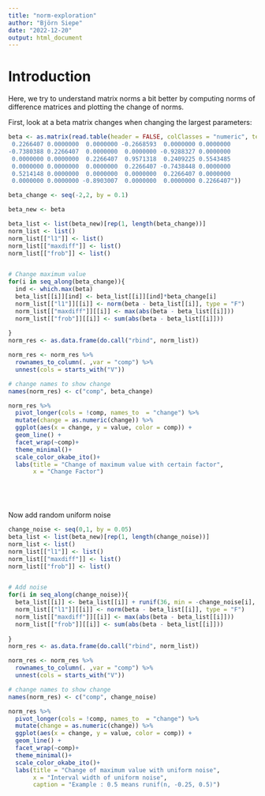 ```yaml
---
title: "norm-exploration"
author: "Björn Siepe"
date: "2022-12-20"
output: html_document
---
```


# Introduction
Here, we try to understand matrix norms a bit better by computing norms of difference matrices
and plotting the change of norms. 

First, look at a beta matrix changes when changing the largest parameters:
```r
beta <- as.matrix(read.table(header = FALSE, colClasses = "numeric", text = "
 0.2266407 0.0000000  0.0000000 -0.2668593  0.0000000 0.0000000
-0.7380388 0.2266407  0.0000000  0.0000000 -0.9288327 0.0000000
 0.0000000 0.0000000  0.2266407  0.9571318  0.2409225 0.5543485
 0.0000000 0.0000000  0.0000000  0.2266407 -0.7438448 0.0000000
 0.5214148 0.0000000  0.0000000  0.0000000  0.2266407 0.0000000
 0.0000000 0.0000000 -0.8903007  0.0000000  0.0000000 0.2266407"))

beta_change <- seq(-2,2, by = 0.1)

beta_new <- beta

beta_list <- list(beta_new)[rep(1, length(beta_change))]
norm_list <- list()
norm_list[["l1"]] <- list()
norm_list[["maxdiff"]] <- list()
norm_list[["frob"]] <- list()


# Change maximum value
for(i in seq_along(beta_change)){
  ind <- which.max(beta)
  beta_list[[i]][ind] <- beta_list[[i]][ind]*beta_change[i]
  norm_list[["l1"]][[i]] <- norm(beta - beta_list[[i]], type = "F")
  norm_list[["maxdiff"]][[i]] <- max(abs(beta - beta_list[[i]]))
  norm_list[["frob"]][[i]] <- sum(abs(beta - beta_list[[i]]))
  
}
norm_res <- as.data.frame(do.call("rbind", norm_list))

norm_res <- norm_res %>% 
  rownames_to_column(. ,var = "comp") %>% 
  unnest(cols = starts_with("V"))

# change names to show change
names(norm_res) <- c("comp", beta_change)

norm_res %>% 
  pivot_longer(cols = !comp, names_to  = "change") %>% 
  mutate(change = as.numeric(change)) %>% 
  ggplot(aes(x = change, y = value, color = comp)) +
  geom_line() +
  facet_wrap(~comp)+
  theme_minimal()+
  scale_color_okabe_ito()+
  labs(title = "Change of maximum value with certain factor",
       x = "Change Factor")



  
```


Now add random uniform noise
```r
change_noise <- seq(0,1, by = 0.05)
beta_list <- list(beta_new)[rep(1, length(change_noise))]
norm_list <- list()
norm_list[["l1"]] <- list()
norm_list[["maxdiff"]] <- list()
norm_list[["frob"]] <- list()


# Add noise
for(i in seq_along(change_noise)){
  beta_list[[i]] <- beta_list[[i]] + runif(36, min = -change_noise[i], max = change_noise[i])
  norm_list[["l1"]][[i]] <- norm(beta - beta_list[[i]], type = "F")
  norm_list[["maxdiff"]][[i]] <- max(abs(beta - beta_list[[i]]))
  norm_list[["frob"]][[i]] <- sum(abs(beta - beta_list[[i]]))
  
}
norm_res <- as.data.frame(do.call("rbind", norm_list))

norm_res <- norm_res %>% 
  rownames_to_column(. ,var = "comp") %>% 
  unnest(cols = starts_with("V"))

# change names to show change
names(norm_res) <- c("comp", change_noise)

norm_res %>% 
  pivot_longer(cols = !comp, names_to  = "change") %>% 
  mutate(change = as.numeric(change)) %>% 
  ggplot(aes(x = change, y = value, color = comp)) +
  geom_line() +
  facet_wrap(~comp)+
  theme_minimal()+
  scale_color_okabe_ito()+
  labs(title = "Change of maximum value with uniform noise",
       x = "Interval width of uniform noise",
       caption = "Example : 0.5 means runif(n, -0.25, 0.5)")



```




